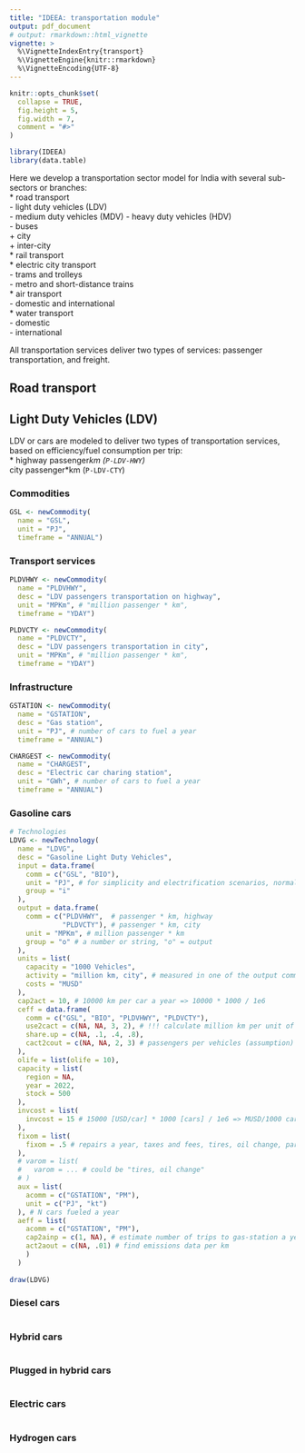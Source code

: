 ```yaml
---
title: "IDEEA: transportation module"
output: pdf_document
# output: rmarkdown::html_vignette
vignette: >
  %\VignetteIndexEntry{transport}
  %\VignetteEngine{knitr::rmarkdown}
  %\VignetteEncoding{UTF-8}
---
```


```r
knitr::opts_chunk$set(
  collapse = TRUE,
  fig.height = 5,
  fig.width = 7,
  comment = "#>"
)
```

```r
library(IDEEA)
library(data.table)
```

Here we develop a transportation sector model for India with several sub-sectors or branches:  
* road transport  
  - light duty vehicles (LDV)  
  - medium duty vehicles (MDV)
  - heavy duty vehicles (HDV)  
  - buses   
    + city   
    + inter-city   
* rail transport  
* electric city transport  
  - trams and trolleys  
  - metro and short-distance trains  
* air transport  
  - domestic and international   
* water transport  
  - domestic  
  - international  

All transportation services deliver two types of services: passenger transportation, and freight. 


## Road transport



## Light Duty Vehicles (LDV)  

LDV or cars are modeled to deliver two types of transportation services, based on efficiency/fuel consumption per trip:  
* highway passenger*km (`P-LDV-HWY`)   
* city passenger*km (`P-LDV-CTY`) 


### Commodities
```r
GSL <- newCommodity(
  name = "GSL", 
  unit = "PJ", 
  timeframe = "ANNUAL")
```

### Transport services
```r
PLDVHWY <- newCommodity(
  name = "PLDVHWY", 
  desc = "LDV passengers transportation on highway",
  unit = "MPKm", # "million passenger * km", 
  timeframe = "YDAY")

PLDVCTY <- newCommodity(
  name = "PLDVCTY", 
  desc = "LDV passengers transportation in city",
  unit = "MPKm", # "million passenger * km", 
  timeframe = "YDAY")
```

### Infrastructure
```r
GSTATION <- newCommodity(
  name = "GSTATION", 
  desc = "Gas station",
  unit = "PJ", # number of cars to fuel a year
  timeframe = "ANNUAL")

CHARGEST <- newCommodity(
  name = "CHARGEST", 
  desc = "Electric car charing station",
  unit = "GWh", # number of cars to fuel a year
  timeframe = "ANNUAL")

```


### Gasoline cars
```r
# Technologies
LDVG <- newTechnology(
  name = "LDVG",
  desc = "Gasoline Light Duty Vehicles",
  input = data.frame(
    comm = c("GSL", "BIO"),
    unit = "PJ", # for simplicity and electrification scenarios, normally "PJ"
    group = "i"
  ),
  output = data.frame(
    comm = c("PLDVHWY",  # passenger * km, highway
             "PLDVCTY"), # passenger * km, city
    unit = "MPKm", # million passenger * km
    group = "o" # a number or string, "o" = output
  ),
  units = list(
    capacity = "1000 Vehicles",
    activity = "million km, city", # measured in one of the output commodities
    costs = "MUSD"
  ),
  cap2act = 10, # 10000 km per car a year => 10000 * 1000 / 1e6
  ceff = data.frame(
    comm = c("GSL", "BIO", "PLDVHWY", "PLDVCTY"),
    use2cact = c(NA, NA, 3, 2), # !!! calculate million km per unit of input
    share.up = c(NA, .1, .4, .8),
    cact2cout = c(NA, NA, 2, 3) # passengers per vehicles (assumption)
  ),
  olife = list(olife = 10),
  capacity = list(
    region = NA,
    year = 2022,
    stock = 500
  ),
  invcost = list(
    invcost = 15 # 15000 [USD/car] * 1000 [cars] / 1e6 => MUSD/1000 cars
  ),
  fixom = list(
    fixom = .5 # repairs a year, taxes and fees, tires, oil change, parking etc.
  ),
  # varom = list(
  #   varom = ... # could be "tires, oil change" 
  # )
  aux = list(
    acomm = c("GSTATION", "PM"), 
    unit = c("PJ", "kt")
  ), # N cars fueled a year
  aeff = list(
    acomm = c("GSTATION", "PM"),
    cap2ainp = c(1, NA), # estimate number of trips to gas-station a year
    act2aout = c(NA, .01) # find emissions data per km
    )
  )
  
draw(LDVG)

```

### Diesel cars
```r

```

### Hybrid cars
```r

```

### Plugged in hybrid cars
```r

```

### Electric cars
```r

```

### Hydrogen cars
```r

```



